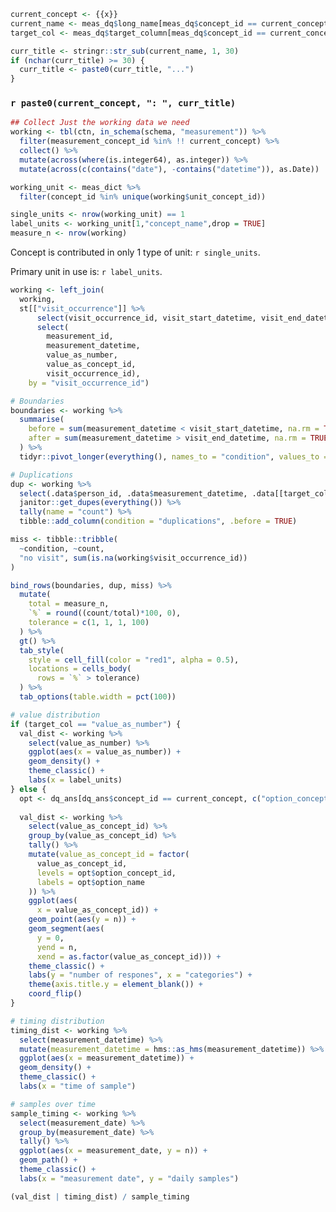 ```r
current_concept <- {{x}}
current_name <- meas_dq$long_name[meas_dq$concept_id == current_concept]
target_col <- meas_dq$target_column[meas_dq$concept_id == current_concept]

curr_title <- stringr::str_sub(current_name, 1, 30)
if (nchar(curr_title) >= 30) {
  curr_title <- paste0(curr_title, "...")
}
```

### `r paste0(current_concept, ": ", curr_title)`

```r
## Collect Just the working data we need
working <- tbl(ctn, in_schema(schema, "measurement")) %>%
  filter(measurement_concept_id %in% !! current_concept) %>%
  collect() %>%
  mutate(across(where(is.integer64), as.integer)) %>%
  mutate(across(c(contains("date"), -contains("datetime")), as.Date))

working_unit <- meas_dict %>%
  filter(concept_id %in% unique(working$unit_concept_id))

single_units <- nrow(working_unit) == 1
label_units <- working_unit[1,"concept_name",drop = TRUE]
measure_n <- nrow(working)
```

Concept is contributed in only 1 type of unit: `r single_units`.

Primary unit in use is: `r label_units`.

```r
working <- left_join(
  working,
  st[["visit_occurrence"]] %>%
      select(visit_occurrence_id, visit_start_datetime, visit_end_datetime),
      select(
        measurement_id,
        measurement_datetime,
        value_as_number,
        value_as_concept_id,
        visit_occurrence_id),
    by = "visit_occurrence_id")
```

```r
# Boundaries
boundaries <- working %>%
  summarise(
    before = sum(measurement_datetime < visit_start_datetime, na.rm = TRUE),
    after = sum(measurement_datetime > visit_end_datetime, na.rm = TRUE)
  ) %>%
  tidyr::pivot_longer(everything(), names_to = "condition", values_to = "count")

# Duplications
dup <- working %>%
  select(.data$person_id, .data$measurement_datetime, .data[[target_col]]) %>%
  janitor::get_dupes(everything()) %>%
  tally(name = "count") %>%
  tibble::add_column(condition = "duplications", .before = TRUE)

miss <- tibble::tribble(
  ~condition, ~count,
  "no visit", sum(is.na(working$visit_occurrence_id))
)

bind_rows(boundaries, dup, miss) %>%
  mutate(
    total = measure_n,
    `%` = round((count/total)*100, 0),
    tolerance = c(1, 1, 1, 100)
  ) %>%
  gt() %>%
  tab_style(
    style = cell_fill(color = "red1", alpha = 0.5),
    locations = cells_body(
      rows = `%` > tolerance)
  ) %>%
  tab_options(table.width = pct(100))
```


```r
# value distribution
if (target_col == "value_as_number") {
  val_dist <- working %>%
    select(value_as_number) %>%
    ggplot(aes(x = value_as_number)) +
    geom_density() +
    theme_classic() +
    labs(x = label_units)
} else {
  opt <- dq_ans[dq_ans$concept_id == current_concept, c("option_concept_id", "option_name")]
  
  val_dist <- working %>%
    select(value_as_concept_id) %>%
    group_by(value_as_concept_id) %>%
    tally() %>%
    mutate(value_as_concept_id = factor(
      value_as_concept_id,
      levels = opt$option_concept_id,
      labels = opt$option_name
    )) %>%
    ggplot(aes(
      x = value_as_concept_id)) +
    geom_point(aes(y = n)) +
    geom_segment(aes(
      y = 0,
      yend = n,
      xend = as.factor(value_as_concept_id))) +
    theme_classic() +
    labs(y = "number of respones", x = "categories") +
    theme(axis.title.y = element_blank()) +
    coord_flip()
}

# timing distribution
timing_dist <- working %>%
  select(measurement_datetime) %>%
  mutate(measurement_datetime = hms::as_hms(measurement_datetime)) %>%
  ggplot(aes(x = measurement_datetime)) +
  geom_density() +
  theme_classic() +
  labs(x = "time of sample")

# samples over time
sample_timing <- working %>%
  select(measurement_date) %>%
  group_by(measurement_date) %>%
  tally() %>%
  ggplot(aes(x = measurement_date, y = n)) +
  geom_path() +
  theme_classic() +
  labs(x = "measurement date", y = "daily samples")

(val_dist | timing_dist) / sample_timing
```
